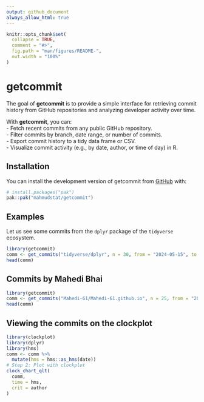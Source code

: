 ```yaml
---
output: github_document
always_allow_html: true
---
```


<!-- README.md is generated from README.Rmd. Please edit that file -->

```r
knitr::opts_chunk$set(
  collapse = TRUE,
  comment = "#>",
  fig.path = "man/figures/README-",
  out.width = "100%"
)
```

# getcommit

<!-- badges: start -->
<!-- badges: end -->

The goal of **getcommit** is to provide a simple interface for retrieving commit history from GitHub repositories and analyzing developer activity over time.  

With **getcommit**, you can:  
- Fetch recent commits from any public GitHub repository.  
- Filter commits by branch, date range, or number of commits.  
- Export commit history to a tidy data frame or CSV.  
- Visualize commit activity (e.g., by date, author, or time of day) in R.  

## Installation

You can install the development version of getcommit from [GitHub](https://github.com/) with:

``` r
# install.packages("pak")
pak::pak("mahmudstat/getcommit")
```

## Examples

Let us see some commits from the `dplyr` package of the `tidyverse` ecosystem. 

```r
library(getcommit)
comm <- get_commits("tidyverse/dplyr", n = 30, from = "2024-05-15", to = "2025-09-02")
head(comm)
```

## Commits by Mahedi Bhai

```r
library(getcommit)
comm <- get_commits("Mahedi-61/Mahedi-61.github.io", n = 25, from = "2021-01-11", to = "2025-09-02")
head(comm)
```

## Viewing the commits on the clockplot

```r
library(clockplot)
library(dplyr)
library(hms)
comm <- comm %>%
  mutate(hms = hms::as_hms(date))
# Step 2: Plot with clockplot
clock_chart_qlt(
  comm,
  time = hms,
  crit = author
)
```

